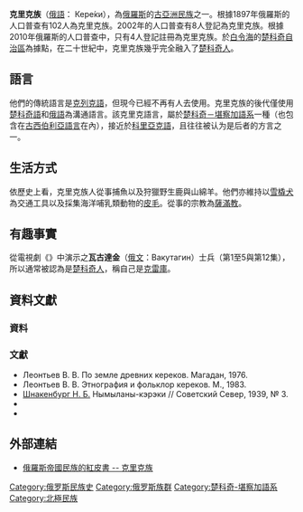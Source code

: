 {{Distinguish2|[[克里克人_(印地安)|克里克印第安人]]（Creek），北美洲[[文明化五部族|文明化五部族]]之一}}

{{Infobox ethnic group
|group      = 克里克族
|image      = 
|population = 4人（[[2010年俄羅斯人口普查|2010年]]）
|region1    =  {{flag|Russia}}
|pop1       = 4人
|ref1       = <ref>[http://www.perepis-2010.ru/results_of_the_census/tab5.xls Russian Census 2010: Population by ethnicity] {{webarchive|url=https://web.archive.org/web/20120424000000/http://www.perepis-2010.ru/results_of_the_census/tab5.xls |date=2012-04-24 }} {{ru icon}}</ref>
|languages  = [[楚科奇語|楚科奇語]]、[[俄語|俄語]]
|religions  = [[薩滿教|薩滿教]]
|related-c= [[楚科奇－堪察加語系|楚科奇－堪察加語系]]
}}
'''克里克族'''（[[俄語|俄語]]： Кере́ки），為[[俄羅斯|俄羅斯]]的[[古西伯利亞語言|古亞洲民族]]之一。根據1897年俄羅斯的人口普查有102人為克里克族。2002年的人口普查有8人登記為克里克族。根據2010年俄羅斯的人口普查中，只有4人登記註冊為克里克族。於[[白令海|白令海]]的[[楚科奇自治區|楚科奇自治區]]為據點，在二十世紀中，克里克族幾乎完全融入了[[楚科奇人|楚科奇人]]。

==語言==
他們的傳統語言是[[克列克語|克列克語]]，但現今已經不再有人去使用。克里克族的後代僅使用[[楚科奇語|楚科奇語]]和[[俄語|俄語]]為溝通語言。該克里克語言，屬於[[楚科奇－堪察加語系|楚科奇－堪察加語系]]一種（也包含在[[古西伯利亞語言|古西伯利亞語言]]在內），接近於[[科里亞克語|科里亞克語]]，且往往被认为是后者的方言之一。

==生活方式== 
依歷史上看，克里克族人從事捕魚以及狩獵野生鹿與山綿羊。他們亦維持以[[雪橇犬|雪橇犬]]為交通工具以及採集海洋哺乳類動物的[[皮毛|皮毛]]。從事的宗教為[[薩滿教|薩滿教]]。

==有趣事實==
從電視劇《{{link-ru|戰士 (电视剧)|Солдаты (телесериал)|戰士}}》中{{link-ru|Amadu Mamadakov |Мамадаков, Амаду Васильевич }}演示之'''瓦古達金'''（[[俄文|俄文]]：Вакутагин）士兵（第1至5與第12集），所以通常被認為是[[楚科奇人|楚科奇人]]，稱自己是[[克雷庫|克雷庫]]。

==資料文獻==
===資料===
{{reflist}}

===文獻===
{{refbegin}}
* Леонтьев В. В. По земле древних кереков. Магадан, 1976.
* Леонтьев В. В. Этнография и фольклор кереков. М., 1983.
* [[Шнакенбург,_Николай_Борисович|Шнакенбург Н. Б.]] Нымыланы-кэрэки // Советский Север, 1939, № 3.
* {{книга
|автор = 
|часть = Кереки
|заглавие = [[Сибирь._Атлас_Азиатской_России|Сибирь. Атлас Азиатской России]]
|оригинал = 
|ссылка =
|место = М.
|издательство = Топ-книга, Феория, Дизайн. Информация. Картография
|год = 2007
|страниц = 664
|isbn = 5-287-00413-3}}
* {{книга
|автор = 
|часть = Кереки 
|заглавие = [[Народы_России._Атлас_культур_и_религий|Народы России. Атлас культур и религий]]
|оригинал = 
|ссылка = 
|место = М.
|издательство = Дизайн. Информация. Картография
|год = 2010
|страниц = 320
|isbn = 978-5-287-00718-8}}
{{refend}}

==外部連結==
* [http://www.eki.ee/books/redbook/kereks.shtml 俄羅斯帝國民族的紅皮書 -- 克里克族] {{Wayback|url=http://www.eki.ee/books/redbook/kereks.shtml |date=20201101015555 }}

{{俄羅斯民族}}

[[Category:俄罗斯民族史|Category:俄罗斯民族史]]
[[Category:俄罗斯族群|Category:俄罗斯族群]]
[[Category:楚科奇-堪察加語系|Category:楚科奇-堪察加語系]]
[[Category:北極民族|Category:北極民族]]